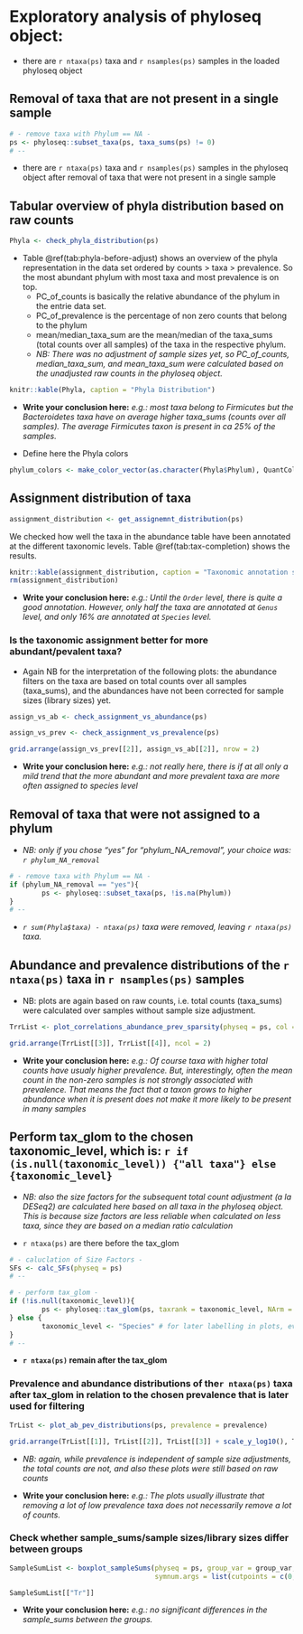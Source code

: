 # Exploratory analysis of phyloseq object: 

- there are `r ntaxa(ps)` taxa and `r nsamples(ps)` samples in the loaded phyloseq object



## Removal of taxa that are not present in a single sample


```r
# - remove taxa with Phylum == NA -
ps <- phyloseq::subset_taxa(ps, taxa_sums(ps) != 0) 
# --
```

- there are `r ntaxa(ps)` taxa and `r nsamples(ps)` samples in the phyloseq object after removal of taxa that were not present in a single sample



## Tabular overview of phyla distribution based on raw counts

```r
Phyla <- check_phyla_distribution(ps)
```

- Table \@ref(tab:phyla-before-adjust) shows an overview of the phyla representation in the data set ordered by counts > taxa > prevalence. So the most abundant phylum with most taxa and most prevalence is on top.
    - PC_of_counts is basically the relative abundance of the phylum in the entrie data set.
    - PC_of_prevalence is the percentage of non zero counts that belong to the phylum
    - mean/median_taxa_sum are the mean/median of the taxa_sums (total counts over all samples) of the taxa in the respective phylum.
    - *NB: There was no adjustment of sample sizes yet, so PC_of_counts, median_taxa_sum, and mean_taxa_sum were calculated based on the unadjusted raw counts in the phyloseq object.*
    
    
```r
knitr::kable(Phyla, caption = "Phyla Distribution")
```

- **Write your conclusion here:** *e.g.: most taxa belong to Firmicutes but the Bacteroidetes taxa have on average higher taxa_sums (counts over all samples). The average Firmicutes taxon is present in ca 25% of the samples.*


- Define here the Phyla colors

```r
phylum_colors <- make_color_vector(as.character(Phyla$Phylum), QuantColors15)
```



## Assignment distribution of taxa


```r
assignment_distribution <- get_assignemnt_distribution(ps)
```

We checked how well the taxa in the abundance table have been annotated at the different taxonomic levels. Table \@ref(tab:tax-completion) shows the results.

```r
knitr::kable(assignment_distribution, caption = "Taxonomic annotation statistics of OTUs")
rm(assignment_distribution)
```

- **Write your conclusion here:** *e.g.: Until the `Order` level, there is quite a good annotation. However, only half the taxa are annotated at `Genus` level, and only 16% are annotated at `Species` level.*  



### Is the taxonomic assignment better for more abundant/pevalent taxa?

- Again NB for the interpretation of the following plots: the abundance filters on the taxa are based on total counts over all samples (taxa_sums), and the abundances have not been corrected for sample sizes (library sizes) yet.

```r
assign_vs_ab <- check_assignment_vs_abundance(ps)

assign_vs_prev <- check_assignment_vs_prevalence(ps)
```

```r
grid.arrange(assign_vs_prev[[2]], assign_vs_ab[[2]], nrow = 2)
```

- **Write your conclusion here:** *e.g.: not really here, there is if at all only a mild trend that the more abundant and more prevalent taxa are more often assigned to species level* 



## Removal of taxa that were not assigned to a phylum 

- *NB: only if you chose "yes" for "phylum_NA_removal", your choice was: `r phylum_NA_removal`*

```r
# - remove taxa with Phylum == NA -
if (phylum_NA_removal == "yes"){
        ps <- phyloseq::subset_taxa(ps, !is.na(Phylum)) 
}
# --
```

- *`r sum(Phyla$taxa) - ntaxa(ps)` taxa were removed, leaving `r ntaxa(ps)` taxa.*



## Abundance and prevalence distributions of the `r ntaxa(ps)` taxa in `r nsamples(ps)` samples

- NB: plots are again based on raw counts, i.e. total counts (taxa_sums) were calculated over samples without sample size adjustment. 

```r
TrrList <- plot_correlations_abundance_prev_sparsity(physeq = ps, col = "Phylum", col_vec = phylum_colors)
```

```r
grid.arrange(TrrList[[3]], TrrList[[4]], ncol = 2)
```


- **Write your conclusion here:** *e.g.: Of course taxa with higher total counts have usualy higher prevalence. But, interestingly, often the mean count in the non-zero samples is not strongly associated with prevalence. That means the fact that a taxon grows to higher abundance when it is present does not make it more likely to be present in many samples*



## Perform tax_glom to the chosen taxonomic_level, which is: `r if (is.null(taxonomic_level)) {"all taxa"} else {taxonomic_level}`

- *NB: also the size factors for the subsequent total count adjustment (a la DESeq2) are calculated here based on all taxa in the phyloseq object. This is because size factors are less reliable when calculated on less taxa, since they are based on a median ratio calculation*

- `r ntaxa(ps)` are there before the tax_glom

```r
# - caluclation of Size Factors -
SFs <- calc_SFs(physeq = ps)
# --

# - perform tax_glom -
if (!is.null(taxonomic_level)){
        ps <- phyloseq::tax_glom(ps, taxrank = taxonomic_level, NArm = FALSE)
} else {
        taxonomic_level <- "Species" # for later labelling in plots, even though in this case it is ASV level analysis but there is no strain taxonomy in taxa_table
}
# -- 
```

- **`r ntaxa(ps)` remain after the tax_glom**



### Prevalence and abundance distributions of the`r ntaxa(ps)` taxa after tax_glom in relation to the chosen prevalence that is later used for filtering


```r
TrList <- plot_ab_pev_distributions(ps, prevalence = prevalence)
```


```r
grid.arrange(TrList[[1]], TrList[[2]], TrList[[3]] + scale_y_log10(), TrList[[4]], nrow = 4)
```

- *NB: again, while prevalence is independent of sample size adjustments, the total counts are not, and also these plots were still based on raw counts*

- **Write your conclusion here:** *e.g.: The plots usually illustrate that removing a lot of low prevalence taxa does not necessarily remove a lot of counts.*



### Check whether sample_sums/sample sizes/library sizes differ between groups


```r
SampleSumList <- boxplot_sampleSums(physeq = ps, group_var = group_var, color_levels = color_levels, shape = shape, test = "t.test", p_adjust_method = "fdr",
                                    symnum.args = list(cutpoints = c(0, 1e-04, 0.001, 0.01, 0.05, 1), symbols = c("****", "***", "**", "*", "ns")))
```

```r
SampleSumList[["Tr"]]
```


- **Write your conclusion here:** *e.g.: no significant differences in the sample_sums between the groups.*









